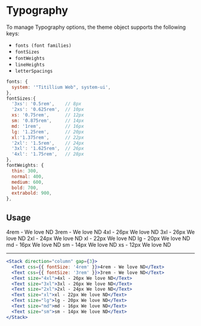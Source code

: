 
# Typography

To manage Typography options, the theme object supports the following keys:

- `fonts (font families)`
- `fontSizes`
- `fontWeights`
- `lineHeights`
- `letterSpacings`

```js
fonts: {
  system: '"Titillium Web", system-ui',
},
fontSizes:{
  '3xs': '0.5rem',    // 8px
  '2xs': '0.625rem',  // 10px
  xs: '0.75rem',      // 12px
  sm: '0.875rem',     // 14px
  md: '1rem',         // 16px
  lg: '1.25rem',      // 20px
  xl:'1.375rem',      // 22px
  '2xl': '1.5rem',    // 24px
  '3xl': '1.625rem',  // 26px
  '4xl': '1.75rem',   // 28px
},
fontWeights: {
  thin: 300,
  normal: 400,
  medium: 600,
  bold: 700,
  extrabold: 900,
},
```

## Usage

<Stack direction="column" gap={3}>
  <Text css={{ fontSize: '4rem' }}>4rem - We love ND</Text>
  <Text css={{ fontSize: '3rem' }}>3rem - We love ND</Text>
  <Text size="4xl">4xl - 26px We love ND</Text>
  <Text size="3xl">3xl - 26px We love ND</Text>
  <Text size="2xl">2xl - 24px We love ND</Text>
  <Text size="xl">xl - 22px We love ND</Text>
  <Text size="lg">lg - 20px We love ND</Text>
  <Text size="md">md - 16px We love ND</Text>
  <Text size="sm">sm - 14px We love ND</Text>
  <Text size="xs">xs - 12px We love ND</Text>
</Stack>

---

```jsx
<Stack direction="column" gap={3}>
  <Text css={{ fontSize: '4rem' }}>4rem - We love ND</Text>
  <Text css={{ fontSize: '3rem' }}>3rem - We love ND</Text>
  <Text size="4xl">4xl - 26px We love ND</Text>
  <Text size="3xl">3xl - 26px We love ND</Text>
  <Text size="2xl">2xl - 24px We love ND</Text>
  <Text size="xl">xl - 22px We love ND</Text>
  <Text size="lg">lg - 20px We love ND</Text>
  <Text size="md">md - 16px We love ND</Text>
  <Text size="sm">sm - 14px We love ND</Text>
</Stack>
```
